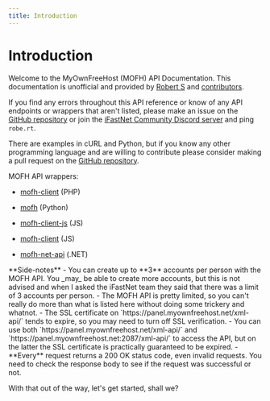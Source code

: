 ```yaml
---
title: Introduction
---
```



# Introduction

Welcome to the MyOwnFreeHost (MOFH) API Documentation. This documentation is unofficial and provided by [Robert S](https://robert-s.dev) and [contributors](https://github.com/Wallvon/MOFH-API-Docs/graphs/contributors).

If you find any errors throughout this API reference or know of any API endpoints or wrappers that aren't listed, please make an issue on the [GitHub repository](https://github.com/Wallvon/MOFH-API-Docs/issues/new) or join the [iFastNet Community Discord server](https://dsc.gg/ifastnet) and ping `robe.rt`.

There are examples in cURL and Python, but if you know any other programming language and are willing to contribute please consider making a pull request on the [GitHub repository](https://github.com/Wallvon/MOFH-API-Docs).

MOFH API wrappers:

* [mofh-client](https://github.com/InfinityFreeHosting/mofh-client) (PHP)

* [mofh](https://github.com/Wallvon/mofh) (Python)

* [mofh-client-js](https://www.npmjs.com/package/mofh-client-js) (JS)

* [mofh-client](https://www.npmjs.com/package/mofh-client) (JS)

* [mofh-net-api](https://github.com/ptobuon/mofh-net-api) (.NET)

<Callout emoji="ℹ️" type="info">
**Side-notes**
- You can create up to **3** accounts per person with the MOFH API. You _may_ be able to create more accounts, but this is not advised and when I asked the iFastNet team they said that there was a limit of 3 accounts per person.
- The MOFH API is pretty limited, so you can't really do more than what is listed here without doing some trickery and whatnot.
- The SSL certificate on `https://panel.myownfreehost.net/xml-api/` tends to expire, so you may need to turn off SSL verification.
- You can use both `https://panel.myownfreehost.net/xml-api/` and `https://panel.myownfreehost.net:2087/xml-api/` to access the API, but on the latter the SSL certificate is practically guaranteed to be expired.
- **Every** request returns a 200 OK status code, even invalid requests. You need to check the response body to see if the request was successful or not.
</Callout>

With that out of the way, let's get started, shall we?
